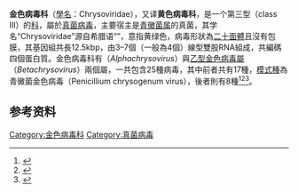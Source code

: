 {{Virusbox
|taxon = Chrysoviridae

| subdivision_ranks = [[屬|屬]]
| subdivision       =
*{{le|甲型金色病毒屬|Alphachrysovirus}} ''Alphachrysovirus''
*[[乙型金色病毒屬|乙型金色病毒屬]] ''Betachrysovirus''
}}

'''金色病毒科'''（[[學名|學名]]：Chrysoviridae），又译'''黄色病毒科'''，是一个第三型（class III）{{le|双链RNA病毒|Double-stranded RNA viruses}}的[[科_(生物)|科]]，屬於[[真菌病毒|真菌病毒]]，主要宿主是[[青黴菌|青黴菌属]]的真菌，其学名“Chrysoviridae”源自希腊语“{{lang|el|chrysos}}”，意指黄绿色，病毒形狀為[[正二十面体|二十面體]]且沒有包膜，其基因組共長12.5kbp，由3–7個（一般為4個）線型雙股RNA組成，共編碼四個蛋白質。金色病毒科有{{le|甲型金色病毒屬|Alphachrysovirus}}（''Alphachrysovirus''）與[[乙型金色病毒屬|乙型金色病毒屬]]（''Betachrysovirus''）兩個屬，一共包含25種病毒，其中前者共有17種，[[模式種|模式種]]為青黴菌金色病毒（Penicillium chrysogenum virus），後者則有8種<ref name="ICTVProfile">{{cite journal|last1=Ghabrial|first1=SA|last2=Castón|first2=JR|last3=Coutts|first3=RHA|last4=Hillman|first4=BI|last5=Jiang|first5=D|last6=Kim|first6=DH|last7=Moriyama|first7=H|last8=Ictv Report|first8=Consortium|title=ICTV Virus Taxonomy Profile: Chrysoviridae.|journal=The Journal of General Virology|date=January 2018|volume=99|issue=1|pages=19–20|doi=10.1099/jgv.0.000994|pmid=29251589}}</ref><ref name="ICTVReport">{{cite web|title=ICTV Online Report ''Chrysoviridae''|url=http://www.ictv.global/report/chrysoviridae|accessdate=2019-02-27|archive-date=2019-07-01|archive-url=https://web.archive.org/web/20190701083928/https://talk.ictvonline.org/ictv-reports/ictv_online_report/dsrna-viruses/w/chrysoviridae|dead-url=no}}</ref><ref name=ViralZone>{{cite web|title=Viral Zone|url=http://viralzone.expasy.org/all_by_species/587.html|publisher=ExPASy|accessdate=15 June 2015|archive-date=2017-05-06|archive-url=https://web.archive.org/web/20170506233552/http://viralzone.expasy.org/all_by_species/587.html|dead-url=yes}}</ref>。

==参考资料==
{{reflist}}

{{Baltimore classification}}
{{Taxonbar|from=Q18810778}}
{{portalbar|真菌}}
{{virus-stub}}
[[Category:金色病毒科|Category:金色病毒科]]
[[Category:真菌病毒|Category:真菌病毒]]